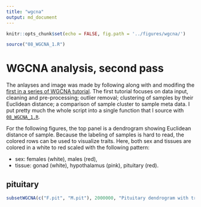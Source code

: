 ```yaml
---
title: "wgcna"
output: md_document
---
```


```r
knitr::opts_chunk$set(echo = FALSE, fig.path = '../figures/wgcna/')

source("08_WGCNA_1.R")

```

# WGCNA analysis, second pass

The anlayses and image was made by following along with and modifing the [first in a series of WGCNA tutorial](https://horvath.genetics.ucla.edu/html/CoexpressionNetwork/Rpackages/WGCNA/Tutorials/Consensus-DataInput.R). The first tutorial focuses on data input, cleaning and pre-processing; outlier removal; clustering of samples by their Euclidean distance; a comparison of sample cluster to sample meta data. I put pretty much the whole script into a single function that I source with [`08_WGCNA_1.R`](https://github.com/macmanes-lab/DoveParentsRNAseq/blob/master/analysis/08_WGCNA_1.R).


For the following figures, the top panel is a dendrogram showing Euclidean distance of sample. Because the labeling of samples is hard to read, the colored rows can be used to visualize traits. Here, both sex and tissues are colored in a white to red scaled with the following pattern: 

* sex: females (white), males (red), 
* tissue: gonad (white), hypothalamus (pink), pituitary (red).



## pituitary 

```r
subsetWGCNA(c("F.pit", "M.pit"), 2000000, "Pituitary dendrogram with trait heatmap")
```

